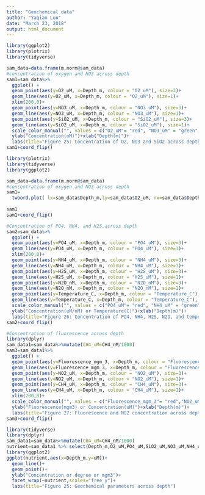 ```yaml
---
title: "Geochemical data"
author: "Yaqian Luo"
date: "March 23, 2018"
output: html_document
---
```


```r
library(ggplot2)
library(plotrix)
library(tidyverse)

sam_data=data.frame(m.norm@sam_data)
#concentration of oxygen and NO3 across depth
sam1=sam_data%>%
  ggplot() +
  geom_point(aes(y=O2_uM, x=Depth_m, colour = "O2_uM"), size=3)+
  geom_line(aes(y=O2_uM, x=Depth_m, colour = "O2_uM"), size=1)+
  xlim(200,0)+
  geom_point(aes(y=NO3_uM, x=Depth_m, colour = "NO3_uM"), size=3)+
  geom_line(aes(y=NO3_uM, x=Depth_m, colour = "NO3_uM"), size=1)+
  geom_point(aes(y=SiO2_uM, x=Depth_m, colour = "SiO2_uM"), size=3)+
  geom_line(aes(y=SiO2_uM, x=Depth_m, colour = "SiO2_uM"), size=1)+
  scale_color_manual("", values = c("O2_uM"= "red", "NO3_uM" = "green","SiO2_uM"="blue"))+
  ylab("Concentration(uM)")+xlab("Depth(m)")+
  labs(title="Figure 25: Concentration of O2, NO3 and SiO2 across depth")
sam1+coord_flip()
```

```r
library(plotrix)
library(tidyverse)
library(ggplot2)

sam_data=data.frame(m.norm@sam_data)
#concentration of oxygen and NO3 across depth
sam1=
  twoord.plot( lx=sam_data$Depth_m,ly=sam_data$O2_uM, rx=sam_data$Depth_m,ry=sam_data$NO3_uM,  xlab='Depth(m)',ylab='Concentration(uM)', rylab='Concentration(uM)', type=c('line','line'))+labs(title="Figure 25: Concentration of O2 and NO3 across depth")
                                                                  
sam1
sam1+coord_flip()
```

```r
#Concentration of PO4, NH4, and H2S,across depth
sam2=sam_data%>%
  ggplot() +
  geom_point(aes(y=PO4_uM, x=Depth_m, colour = "PO4_uM"), size=3)+
  geom_line(aes(y=PO4_uM, x=Depth_m, colour = "PO4_uM"), size=1)+
  xlim(200,0)+
  geom_point(aes(y=NH4_uM, x=Depth_m, colour = "NH4_uM"), size=3)+
  geom_line(aes(y=NH4_uM, x=Depth_m, colour = "NH4_uM"), size=1)+
  geom_point(aes(y=H2S_uM, x=Depth_m, colour = "H2S_uM"), size=3)+
  geom_line(aes(y=H2S_uM, x=Depth_m, colour = "H2S_uM"), size=1)+
  geom_point(aes(y=N2O_nM, x=Depth_m, colour = "N2O_nM"), size=3)+
  geom_line(aes(y=N2O_nM, x=Depth_m, colour = "N2O_nM"), size=1)+
  geom_point(aes(y=Temperature_C, x=Depth_m, colour = "Temperature_C"), size=3)+
  geom_line(aes(y=Temperature_C, x=Depth_m, colour = "Temperature_C"), size=1)+
  scale_color_manual("", values = c("PO4_uM"= "red", "NH4_uM" = "green","H2S_uM" = "black","Temperature_C" = "purple","N2O_nM"="orange"))+
  ylab("Concentration(uM/nM) or Temperature(C)")+xlab("Depth(m)")+
  labs(title="Figure 26: Concentration of PO4, NH4, H2S, N2O, and temperature across depth")
sam2+coord_flip()
```

```r
#Concentration of fluorescence across depth
library(dplyr)
sam_data1=sam_data%>%mutate(CH4_uM=CH4_nM/1000)
sam3=sam_data1%>%
  ggplot() +
  geom_point(aes(y=Fluorescence_mgm_3, x=Depth_m, colour = "Fluorescence_mgm_3"), size=3)+
  geom_line(aes(y=Fluorescence_mgm_3, x=Depth_m, colour = "Fluorescence_mgm_3"), size=1)+
  geom_point(aes(y=NO2_uM, x=Depth_m, colour = "NO2_uM"), size=3)+
  geom_line(aes(y=NO2_uM, x=Depth_m, colour = "NO2_uM"), size=1)+
  geom_point(aes(y=CH4_uM, x=Depth_m, colour = "CH4_uM"), size=3)+
  geom_line(aes(y=CH4_uM, x=Depth_m, colour = "CH4_uM"), size=1)+
  xlim(200,0)+
  scale_color_manual("", values = c("Fluorescence_mgm_3"= "red","NO2_uM"="blue", "CH4_uM"="black"))+
  ylab("Fluorescence(mgm3) or Concentration(uM)")+xlab("Depth(m)")+
  labs(title="Figure 27: Fluorescence and NO2 concentration across depth")
sam3+coord_flip()
```

```r
library(tidyverse)
library(dplyr)
sam_data1=sam_data%>%mutate(CH4_uM=CH4_nM/1000)
nutrient=sam_data1 %>% select(Depth_m,O2_uM,PO4_uM,SiO2_uM,NO3_uM,NH4_uM,NO2_uM,H2S_uM,N2O_nM,CH4_uM,Temperature_C, Fluorescence_mgm_3) %>% gather(nutrient,uM,O2_uM,PO4_uM,SiO2_uM,NO3_uM,NH4_uM,NO2_uM,H2S_uM,N2O_nM,CH4_uM, Temperature_C, Fluorescence_mgm_3)
library(ggplot2)
ggplot(nutrient,aes(x=Depth_m,y=uM))+
  geom_line()+
  geom_point()+
  ylab("Concentration or degree or mgm3")+
  facet_wrap(~nutrient,scales="free_y")+
  labs(title="Figure 25: Geochemical parameters across depth")
```